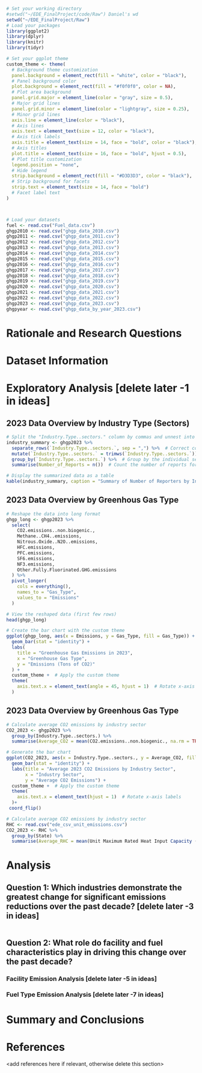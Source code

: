 \newpage
\tableofcontents 
\newpage
\listoftables 
\newpage
\listoffigures 
\newpage

```r
# Set your working directory
#setwd("~/EDE_FinalProject/code/Raw") Daniel's wd
setwd("~/EDE_FinalProject/Raw")
# Load your packages
library(ggplot2)
library(dplyr)
library(knitr)
library(tidyr)

# Set your ggplot theme
custom_theme <- theme(
  # Background theme customization
  panel.background = element_rect(fill = "white", color = "black"),  
  # Panel background color
  plot.background = element_rect(fill = "#f0f0f0", color = NA),  
  # Plot area background
  panel.grid.major = element_line(color = "gray", size = 0.5),  
  # Major grid lines
  panel.grid.minor = element_line(color = "lightgray", size = 0.25),  
  # Minor grid lines
  axis.line = element_line(color = "black"),  
  # Axis lines
  axis.text = element_text(size = 12, color = "black"),  
  # Axis tick labels
  axis.title = element_text(size = 14, face = "bold", color = "black"),  
  # Axis titles
  plot.title = element_text(size = 16, face = "bold", hjust = 0.5),  
  # Plot title customization
  legend.position = "none",  
  # Hide legend
  strip.background = element_rect(fill = "#D3D3D3", color = "black"),  
  # Strip background for facets
  strip.text = element_text(size = 14, face = "bold")  
  # Facet label text
)



# Load your datasets
fuel <- read.csv("Fuel_data.csv")
ghgp2010 <- read.csv("ghgp_data_2010.csv")
ghgp2011 <- read.csv("ghgp_data_2011.csv")
ghgp2012 <- read.csv("ghgp_data_2012.csv")
ghgp2013 <- read.csv("ghgp_data_2013.csv")
ghgp2014 <- read.csv("ghgp_data_2014.csv")
ghgp2015 <- read.csv("ghgp_data_2015.csv")
ghgp2016 <- read.csv("ghgp_data_2016.csv")
ghgp2017 <- read.csv("ghgp_data_2017.csv")
ghgp2018 <- read.csv("ghgp_data_2018.csv")
ghgp2019 <- read.csv("ghgp_data_2019.csv")
ghgp2020 <- read.csv("ghgp_data_2020.csv")
ghgp2021 <- read.csv("ghgp_data_2021.csv")
ghgp2022 <- read.csv("ghgp_data_2022.csv")
ghgp2023 <- read.csv("ghgp_data_2023.csv")
ghgpyear <- read.csv("ghgp_data_by_year_2023.csv")
```

# Rationale and Research Questions



\newpage

# Dataset Information



\newpage

# Exploratory Analysis [delete later -1 in ideas]

## 2023 Data Overview by Industry Type (Sectors)

```r
# Split the "Industry.Type..sectors." column by commas and unnest into separate rows
industry_summary <- ghgp2023 %>%
  separate_rows(`Industry.Type..sectors.`, sep = ",") %>%  # Correct column name
  mutate(`Industry.Type..sectors.` = trimws(`Industry.Type..sectors.`)) %>%  # Remove extra spaces
  group_by(`Industry.Type..sectors.`) %>%  # Group by the individual sectors
  summarise(Number_of_Reports = n())  # Count the number of reports for each sector

# Display the summarized data as a table
kable(industry_summary, caption = "Summary of Number of Reporters by Industry Sector")
```

## 2023 Data Overview by Greenhous Gas Type

```r
# Reshape the data into long format
ghgp_long <- ghgp2023 %>%
  select(
    CO2.emissions..non.biogenic., 
    Methane..CH4..emissions, 
    Nitrous.Oxide..N2O..emissions, 
    HFC.emissions, 
    PFC.emissions, 
    SF6.emissions, 
    NF3.emissions, 
    Other.Fully.Fluorinated.GHG.emissions
  ) %>%
  pivot_longer(
    cols = everything(),
    names_to = "Gas_Type",
    values_to = "Emissions"
  )

# View the reshaped data (first few rows)
head(ghgp_long)
```
```r
# Create the bar chart with the custom theme
ggplot(ghgp_long, aes(x = Emissions, y = Gas_Type, fill = Gas_Type)) +
  geom_bar(stat = "identity") +
  labs(
    title = "Greenhouse Gas Emissions in 2023",
    x = "Greenhouse Gas Type",
    y = "Emissions (Tons of CO2)"
  ) +
  custom_theme +  # Apply the custom theme
  theme(
    axis.text.x = element_text(angle = 45, hjust = 1)  # Rotate x-axis labels
  )

```
## 2023 Data Overview by Greenhous Gas Type

```r
# Calculate average CO2 emissions by industry sector
CO2_2023 <- ghgp2023 %>% 
  group_by(Industry.Type..sectors.) %>% 
  summarise(Average_CO2 = mean(CO2.emissions..non.biogenic., na.rm = TRUE) / 10^6)

# Generate the bar chart
ggplot(CO2_2023, aes(x = Industry.Type..sectors., y = Average_CO2, fill = Industry.Type..sectors.)) +
  geom_bar(stat = "identity") +
  labs(title = "Average 2023 CO2 Emissions by Industry Sector",
       x = "Industry Sector",
       y = "Average CO2 Emissions") +
  custom_theme +  # Apply the custom theme
  theme(
    axis.text.x = element_text(hjust = 1)  # Rotate x-axis labels
  )+
 coord_flip() 

```
```r
# Calculate average CO2 emissions by industry sector
RHC <- read.csv("ede_csv_unit_emissions.csv")
CO2_2023 <- RHC %>% 
  group_by(State) %>% 
  summarise(Average_RHC = mean(Unit Maximum Rated Heat Input Capacity (mmBTU/hr), na.rm = TRUE)


```

\newpage

# Analysis





## Question 1: Which industries demonstrate the greatest change for significant emissions reductions over the past decade? [delete later -3 in ideas]

```r

```


## Question 2: What role do facility and fuel characteristics play in driving this change over the past decade?

### Facility Emission Analysis [delete later -5 in ideas]

### Fuel Type Emission Analysis [delete later -7 in ideas]





\newpage

# Summary and Conclusions


\newpage

# References
<add references here if relevant, otherwise delete this section> 
